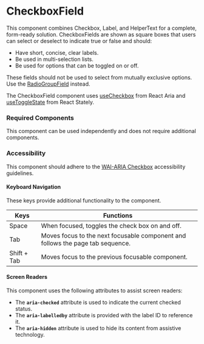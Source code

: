 
<Meta title="Components/CheckboxField/CheckboxField" />

# CheckboxField

This component combines Checkbox, Label, and HelperText for a complete, form-ready solution. 
CheckboxFields are shown as square boxes that users can select or deselect to indicate true or false and should:
- Have short, concise, clear labels.
- Be used in multi-selection lists.
- Be used for options that can be toggled on or off.

These fields should not be used to select from mutually exclusive options. 
Use the [RadioGroupField](./?path=/story/form-radiogroupfield--default) instead.

The CheckboxField component uses [useCheckbox](https://react-spectrum.adobe.com/react-aria/useCheckbox.html) from React Aria and
[useToggleState](https://react-spectrum.adobe.com/react-stately/useToggleState.html) from React Stately.

### Required Components

This component can be used independently and does not require additional components.

### Accessibility

This component should adhere to the [WAI-ARIA Checkbox](https://www.w3.org/WAI/ARIA/apg/patterns/checkbox/) accessibility guidelines.

#### Keyboard Navigation

These keys provide additional functionality to the component.

| Keys | Functions |
| ---- | ---- |
| Space | When focused, toggles the check box on and off. |
| Tab | Moves focus to the next focusable component and follows the page tab sequence. |
| Shift + Tab | Moves focus to the previous focusable component. |

#### Screen Readers

This component uses the following attributes to assist screen readers:
- The **`aria-checked`** attribute is used to indicate the current checked status.
- The **`aria-labelledby`** attribute is provided with the label ID to reference it.
- The **`aria-hidden`** attribute is used to hide its content from assistive technology.